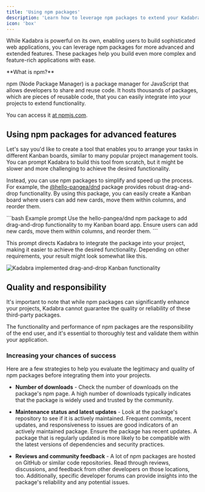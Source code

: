```yaml
---
title: 'Using npm packages'
description: 'Learn how to leverage npm packages to extend your Kadabra applications with advanced features'
icon: 'box'
---
```


While Kadabra is powerful on its own, enabling users to build sophisticated web applications, you can leverage npm packages for more advanced and extended features. These packages help you build even more complex and feature-rich applications with ease.

<Info>
  **What is npm?**

  npm (Node Package Manager) is a package manager for JavaScript that allows developers to share and reuse code. It hosts thousands of packages, which are pieces of reusable code, that you can easily integrate into your projects to extend functionality.

  You can access it [at npmjs.com](https://www.npmjs.com/).
</Info>

## Using npm packages for advanced features

Let's say you'd like to create a tool that enables you to arrange your tasks in different Kanban boards, similar to many popular project management tools. You can prompt Kadabra to build this tool from scratch, but it might be slower and more challenging to achieve the desired functionality.

Instead, you can use npm packages to simplify and speed up the process. For example, the [@hello-pangea/dnd](https://www.npmjs.com/package/@hello-pangea/dnd) package provides robust drag-and-drop functionality. By using this package, you can easily create a Kanban board where users can add new cards, move them within columns, and reorder them.

<CodeGroup>
  ```bash Example prompt
  Use the hello-pangea/dnd npm package to add drag-and-drop functionality to my Kanban board app. 
  Ensure users can add new cards, move them within columns, and reorder them.
  ```
</CodeGroup>

This prompt directs Kadabra to integrate the package into your project, making it easier to achieve the desired functionality. Depending on other requirements, your result might look somewhat like this.

<Frame>
  <img src="/assets/npm-example-using-pangea-dnd.png" alt="Kadabra implemented drag-and-drop Kanban functionality" />
</Frame>

## Quality and responsibility

It's important to note that while npm packages can significantly enhance your projects, Kadabra cannot guarantee the quality or reliability of these third-party packages.

The functionality and performance of npm packages are the responsibility of the end user, and it's essential to thoroughly test and validate them within your application.

### Increasing your chances of success

Here are a few strategies to help you evaluate the legitimacy and quality of npm packages before integrating them into your projects.

* **Number of downloads** - Check the number of downloads on the package's npm page. A high number of downloads typically indicates that the package is widely used and trusted by the community.

* **Maintenance status and latest updates** - Look at the package's repository to see if it is actively maintained. Frequent commits, recent updates, and responsiveness to issues are good indicators of an actively maintained package. Ensure the package has recent updates. A package that is regularly updated is more likely to be compatible with the latest versions of dependencies and security practices.

* **Reviews and community feedback** - A lot of npm packages are hosted on GitHub or similar code repositories. Read through reviews, discussions, and feedback from other developers on those locations, too. Additionally, specific developer forums can provide insights into the package's reliability and any potential issues.